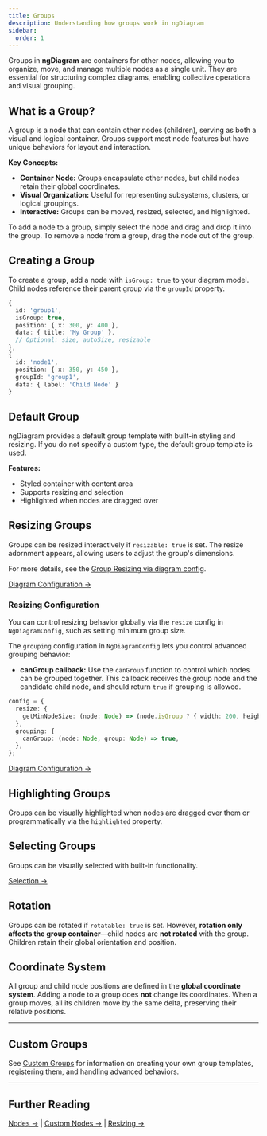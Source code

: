```yaml
---
title: Groups
description: Understanding how groups work in ngDiagram
sidebar:
  order: 1
---
```



Groups in **ngDiagram** are containers for other nodes, allowing you to organize, move, and manage multiple nodes as a single unit.
They are essential for structuring complex diagrams, enabling collective operations and visual grouping.

## What is a Group?

A group is a node that can contain other nodes (children), serving as both a visual and logical container.
Groups support most node features but have unique behaviors for layout and interaction.

**Key Concepts:**

- **Container Node:** Groups encapsulate other nodes, but child nodes retain their global coordinates.
- **Visual Organization:** Useful for representing subsystems, clusters, or logical groupings.
- **Interactive:** Groups can be moved, resized, selected, and highlighted.

To add a node to a group, simply select the node and drag and drop it into the group.
To remove a node from a group, drag the node out of the group.

## Creating a Group

To create a group, add a node with `isGroup: true` to your diagram model.
Child nodes reference their parent group via the `groupId` property.

```typescript {3,11}
{
  id: 'group1',
  isGroup: true,
  position: { x: 300, y: 400 },
  data: { title: 'My Group' },
  // Optional: size, autoSize, resizable
},
{
  id: 'node1',
  position: { x: 350, y: 450 },
  groupId: 'group1',
  data: { label: 'Child Node' }
}
```

## Default Group

ngDiagram provides a default group template with built-in styling and resizing.
If you do not specify a custom type, the default group template is used.

**Features:**

- Styled container with content area
- Supports resizing and selection
- Highlighted when nodes are dragged over

<Groups />

## Resizing Groups

Groups can be resized interactively if `resizable: true` is set.
The resize adornment appears, allowing users to adjust the group's dimensions.

For more details, see the [Group Resizing via diagram config](/docs/guides/nodes/groups/#resizing-configuration).

[Diagram Configuration →](/docs/guides/nodes/resizing/#configuring-resizing-via-diagram-config)

### Resizing Configuration

You can control resizing behavior globally via the `resize` config in `NgDiagramConfig`, such as setting minimum group size.

The `grouping` configuration in `NgDiagramConfig` lets you control advanced grouping behavior:

- **canGroup callback:**
  Use the `canGroup` function to control which nodes can be grouped together.
  This callback receives the group node and the candidate child node, and should return `true` if grouping is allowed.

```typescript {3,6}
config = {
  resize: {
    getMinNodeSize: (node: Node) => (node.isGroup ? { width: 200, height: 120 } : { width: 80, height: 40 }),
  },
  grouping: {
    canGroup: (node: Node, group: Node) => true,
  },
};
```

[Diagram Configuration →](/docs/guides/nodes/resizing/#configuring-resizing-via-diagram-config)

## Highlighting Groups

Groups can be visually highlighted when nodes are dragged over them or programmatically via the `highlighted` property.

## Selecting Groups

Groups can be visually selected with built-in functionality.

[Selection →](/docs/guides/nodes/selection)

## Rotation

Groups can be rotated if `rotatable: true` is set.
However, **rotation only affects the group container**—child nodes are **not rotated** with the group.
Children retain their global orientation and position.

## Coordinate System

All group and child node positions are defined in the **global coordinate system**.
Adding a node to a group does **not** change its coordinates.
When a group moves, all its children move by the same delta, preserving their relative positions.

---

## Custom Groups

See [Custom Groups](/docs/guides/nodes/custom-groups) for information on creating your own group templates, registering them, and handling advanced behaviors.

---

## Further Reading

[Nodes →](/docs/guides/nodes/nodes) | [Custom Nodes →](/docs/guides/nodes/custom-nodes) | [Resizing →](/docs/guides/nodes/resizing)
